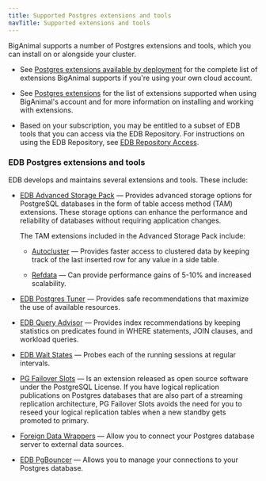 ```yaml
---
title: Supported Postgres extensions and tools
navTitle: Supported extensions and tools
---
```


BigAnimal supports a number of Postgres extensions and tools, which you can install on or alongside your cluster.

- See [Postgres extensions available by deployment](/pg_extensions/) for the complete list of extensions BigAnimal supports if you're using your own cloud account.

- See [Postgres extensions](/biganimal/release/using_cluster/extensions) for the list of extensions supported when using BigAnimal's account and for more information on installing and working with extensions.

- Based on your subscription, you may be entitled to a subset of EDB tools that you can access via the EDB Repository. For instructions on using the EDB Repository, see [EDB Repository Access](https://info.enterprisedb.com/rs/069-ALB-339/images/Repository%20Access%2004-09-2019.pdf).

### EDB Postgres extensions and tools
EDB develops and maintains several extensions and tools. These include:

- [EDB Advanced Storage Pack](/pg_extensions/advanced_storage_pack/) &mdash; Provides advanced storage options for PostgreSQL databases in the form of table access method (TAM) extensions. These storage options can enhance the performance and reliability of databases without requiring application changes. 

  The TAM extensions included in the Advanced Storage Pack include:

  - [Autocluster](/pg_extensions/advanced_storage_pack/#autocluster) &mdash; Provides faster access to clustered data by keeping track of the last inserted row for any value in a side table. 

  - [Refdata](/pg_extensions/advanced_storage_pack/#refdata) &mdash; Can provide performance gains of 5-10% and increased scalability.


- [EDB Postgres Tuner](/pg_extensions/pg_tuner/) &mdash; Provides safe recommendations that maximize the use of available resources. 

- [EDB Query Advisor](/pg_extensions/query_advisor/) &mdash; Provides index recommendations by keeping statistics on predicates found in WHERE statements, JOIN clauses, and workload queries.

- [EDB Wait States](/pg_extensions/wait_states/) &mdash; Probes each of the running sessions at regular intervals.

- [PG Failover Slots](/pg_extensions/pg_failover_slots/) &mdash; Is an extension released as open source software under the PostgreSQL License. If you have logical replication publications on Postgres databases that are also part of a streaming replication architecture, PG Failover Slots avoids the need for you to reseed your logical replication tables when a new standby gets promoted to primary.

- [Foreign Data Wrappers](foreign_data_wrappers) &mdash; Allow you to connect your Postgres database server to external data sources.

- [EDB PgBouncer](poolers) &mdash; Allows you to manage your connections to your Postgres database. 
